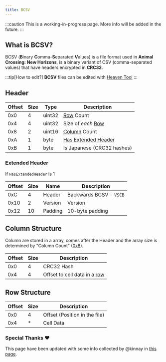 ```yaml
---
title: BCSV
---
```


:::caution
This is a working-in-progress page. More info will be added in the future.
:::

## What is BCSV?
BCSV (**B**inary **C**omma-**S**eparated **V**alues) is a file format used in **Animal Crossing: New Horizons**, is a binary variant of CSV (comma-separated values) that have headers encrypted in **CRC32**.

:::tip[How to edit?]
**BCSV** files can be edited with [Heaven Tool](https://github.com/Rafacasari/HeavenToolACNH)
:::

## Header
| Offset | Size | Type | Description | 
| ------ | ---- | ---- | ----------- | 
| 0x0  | 4 | uint32 | [Row](#row-structure) Count |
| 0x4  | 4 | uint32 | Size of _each_ [Row](#row-structure) |
| 0x8  | 2 | uint16 | [Column](#column-structure) Count |
| 0xA  | 1 | byte | [Has Extended Header](#extended-header) |
| 0xB  | 1 | byte | Is Japanese (CRC32 hashes)|

### Extended Header
If `HasExtendedHeader` is 1

| Offset | Size | Name | Description |
| ------ | ---- | ---- | ----------- |
| 0xC  | 4 | Header | Backwards BCSV - `VSCB` |
| 0x10 | 2 | Version | Version |
| 0x12 | 10 | Padding | 10-byte padding |

## Column Structure
Column are stored in a array, comes after the Header and the array size is determined by "Column Count" ([0x8](#header)).

| Offset | Size | Description | 
| ------ | ---- | ----------- |
| 0x0 | 4 | CRC32 Hash |
| 0x4 | 4 | Offset to cell data in a [row](#row-structure) |

## Row Structure
| Offset | Size | Description | 
| ------ | ---- | ----------- |
| 0x0 | 4 | Offset (Position in the file) |
| 0x4 | * | Cell Data |

### Special Thanks ❤️
This page have been updated with some info collected by @kinnay in [this page](https://nintendo-formats.com/games/acnh/bcsv.html).
